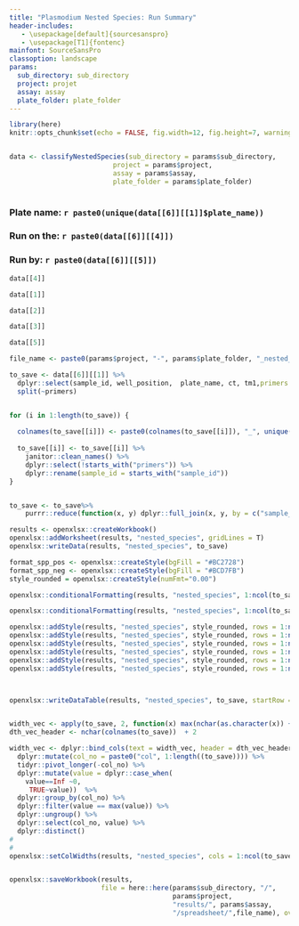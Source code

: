 ```yaml
---
title: "Plasmodium Nested Species: Run Summary"
header-includes:
   - \usepackage[default]{sourcesanspro}
   - \usepackage[T1]{fontenc}
mainfont: SourceSansPro
classoption: landscape
params:
  sub_directory: sub_directory
  project: projet
  assay: assay
  plate_folder: plate_folder
---
```

```r
library(here)
knitr::opts_chunk$set(echo = FALSE, fig.width=12, fig.height=7, warning = F,message = F)


data <- classifyNestedSpecies(sub_directory = params$sub_directory,
                          project = params$project,
                          assay = params$assay,
                          plate_folder = params$plate_folder)



```

### Plate name: `r paste0(unique(data[[6]][[1]]$plate_name))`
### Run on the: `r paste0(data[[6]][[4]])`
### Run by: `r paste0(data[[6]][[5]])`


\newpage

```r
data[[4]]
```

```r
data[[1]]
```

```r
data[[2]]
```

```r
data[[3]]
```

```r
data[[5]]
```

```r
file_name <- paste0(params$project, "-", params$plate_folder, "_nested_species_results.xlsx")

to_save <- data[[6]][[1]] %>% 
  dplyr::select(sample_id, well_position,  plate_name, ct, tm1,primers = nested_species, derivative_max, classification = classification_global)	%>% 
  split(~primers)	


for (i in 1:length(to_save)) {
  
  colnames(to_save[[i]]) <- paste0(colnames(to_save[[i]]), "_", unique(to_save[[i]]$primers), "_nested")
  
  to_save[[i]] <- to_save[[i]] %>%  
    janitor::clean_names() %>% 
    dplyr::select(!starts_with("primers")) %>% 
    dplyr::rename(sample_id = starts_with("sample_id"))
}


to_save <- to_save%>%
    purrr::reduce(function(x, y) dplyr::full_join(x, y, by = c("sample_id"))) 

results <- openxlsx::createWorkbook()
openxlsx::addWorksheet(results, "nested_species", gridLines = T)
openxlsx::writeData(results, "nested_species", to_save)

format_spp_pos <- openxlsx::createStyle(bgFill = "#BC2728")
format_spp_neg <- openxlsx::createStyle(bgFill = "#BCD7FB")
style_rounded = openxlsx::createStyle(numFmt="0.00")

openxlsx::conditionalFormatting(results, "nested_species", 1:ncol(to_save), rule = "positive", style = format_spp_pos, type = "contains", rows = 1:nrow(to_save)+1)

openxlsx::conditionalFormatting(results, "nested_species", 1:ncol(to_save), rule = "negative", style = format_spp_neg, type = "contains", rows = 1:nrow(to_save)+1)

openxlsx::addStyle(results, "nested_species", style_rounded, rows = 1:nrow(to_save)+1, cols =4)
openxlsx::addStyle(results, "nested_species", style_rounded, rows = 1:nrow(to_save)+1, cols =5)
openxlsx::addStyle(results, "nested_species", style_rounded, rows = 1:nrow(to_save)+1, cols =6)
openxlsx::addStyle(results, "nested_species", style_rounded, rows = 1:nrow(to_save)+1, cols =10)
openxlsx::addStyle(results, "nested_species", style_rounded, rows = 1:nrow(to_save)+1, cols =11)
openxlsx::addStyle(results, "nested_species", style_rounded, rows = 1:nrow(to_save)+1, cols =12)



openxlsx::writeDataTable(results, "nested_species", to_save, startRow = 1, startCol = 1, tableStyle = "TableStyleLight9")


width_vec <- apply(to_save, 2, function(x) max(nchar(as.character(x)) + 2, na.rm = TRUE))
dth_vec_header <- nchar(colnames(to_save))  + 2

width_vec <- dplyr::bind_cols(text = width_vec, header = dth_vec_header) %>% 
  dplyr::mutate(col_no = paste0("col", 1:length((to_save)))) %>%
  tidyr::pivot_longer(-col_no) %>% 
  dplyr::mutate(value = dplyr::case_when(
    value==Inf ~0, 
     TRUE~value))  %>% 
  dplyr::group_by(col_no) %>%  
  dplyr::filter(value == max(value)) %>% 
  dplyr::ungroup() %>% 
  dplyr::select(col_no, value) %>% 
  dplyr::distinct()
# 
#          
openxlsx::setColWidths(results, "nested_species", cols = 1:ncol(to_save), widths = width_vec$value)


openxlsx::saveWorkbook(results,
                       file = here::here(params$sub_directory, "/",
                                         params$project,
                                         "results/", params$assay, 
                                         "/spreadsheet/",file_name), overwrite = T )


```

\newpage



